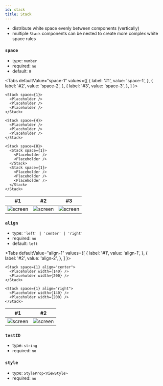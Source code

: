 ```yaml
---
id: stack
title: Stack
---
```



- distribute white space evenly between components (vertically)
- multiple `Stack` components can be nested to create more complex white space rules

### `space`

- type: `number`
- required: `no`
- default: `0`

<Tabs
  defaultValue="space-1"
  values={[
    { label: '#1', value: 'space-1', },
    { label: '#2', value: 'space-2', },
    { label: '#3', value: 'space-3', },
  ]
}>
<TabItem value="space-1">

```tsx
<Stack space={1}>
  <Placeholder />
  <Placeholder />
  <Placeholder />
</Stack>
```

</TabItem>
<TabItem value="space-2">

```tsx
<Stack space={4}>
  <Placeholder />
  <Placeholder />
  <Placeholder />
</Stack>
```

</TabItem>
<TabItem value="space-3">

```tsx
<Stack space={8}>
  <Stack space={1}>
    <Placeholder />
    <Placeholder />
  </Stack>
  <Stack space={1}>
    <Placeholder />
    <Placeholder />
    <Placeholder />
  </Stack>
</Stack>
```

</TabItem>
</Tabs>

| #1 | #2 | #3 |
| -- | -- | -- |
| ![screen](/docs/assets/stack-example-1.png) | ![screen](/docs/assets/stack-example-2.png) | ![screen](/docs/assets/stack-example-3.png) |

### `align`

- type: `'left' | 'center' | 'right'`
- required: `no`
- default: `left`

<Tabs
  defaultValue="align-1"
  values={[
    { label: '#1', value: 'align-1', },
    { label: '#2', value: 'align-2', },
  ]
}>
<TabItem value="align-1">

```tsx
<Stack space={1} align="center">
  <Placeholder width={140} />
  <Placeholder width={200} />
</Stack>
```

</TabItem>
<TabItem value="align-2">

```tsx
<Stack space={1} align="right">
  <Placeholder width={140} />
  <Placeholder width={200} />
</Stack>
```

</TabItem>
</Tabs>

| #1 | #2 |
| -- | -- |
| ![screen](/docs/assets/stack-example-4.png) | ![screen](/docs/assets/stack-example-5.png) |

### `testID`

- type: `string`
- required: `no`

### `style`

- type: `StyleProp<ViewStyle>`
- required: `no`
